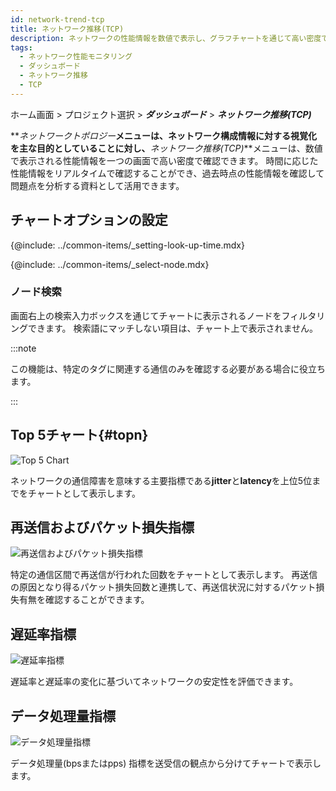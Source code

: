 ```yaml
---
id: network-trend-tcp
title: ネットワーク推移(TCP)
description: ネットワークの性能情報を数値で表示し、グラフチャートを通じて高い密度で確認できます。
tags:
  - ネットワーク性能モニタリング
  - ダッシュボード
  - ネットワーク推移
  - TCP
---
```


ホーム画面 > プロジェクト選択 > **_ダッシュボード_** > **_ネットワーク推移(TCP)_**

<ImgLang img="npm-dashboard-network-trend.png" desc="ネットワーク推移(TCP)" />

**_ネットワークトポロジー_**メニューは、ネットワーク構成情報に対する視覚化を主な目的としていることに対し、**_ネットワーク推移(TCP)_**メニューは、数値で表示される性能情報を一つの画面で高い密度で確認できます。 時間に応じた性能情報をリアルタイムで確認することができ、過去時点の性能情報を確認して問題点を分析する資料として活用できます。

## チャートオプションの設定

<!-- 조회 시간 설정하기-->

{@include: ../common-items/_setting-look-up-time.mdx}

<!-- 노드 선택하기-->

{@include: ../common-items/_select-node.mdx} 

### ノード検索

画面右上の検索入力ボックスを通じてチャートに表示されるノードをフィルタリングできます。 検索語にマッチしない項目は、チャート上で表示されません。

:::note

この機能は、特定のタグに関連する通信のみを確認する必要がある場合に役立ちます。

:::

## Top 5チャート{#topn}

![Top 5 Chart](/img/npm-network-trend-top5.png)

ネットワークの通信障害を意味する主要指標である**jitter**と**latency**を上位5位までをチャートとして表示します。

## 再送信およびパケット損失指標

![再送信およびパケット損失指標](/img/npm-network-rc-lc-chart.png)

特定の通信区間で再送信が行われた回数をチャートとして表示します。 再送信の原因となり得るパケット損失回数と連携して、再送信状況に対するパケット損失有無を確認することができます。

## 遅延率指標

![遅延率指標](/img/npm-network-trend-jitter-latency.png)

遅延率と遅延率の変化に基づいてネットワークの安定性を評価できます。

## データ処理量指標

![データ処理量指標](/img/npm-network-trend-data-process.png)

データ処理量(bpsまたはpps) 指標を送受信の観点から分けてチャートで表示します。 
